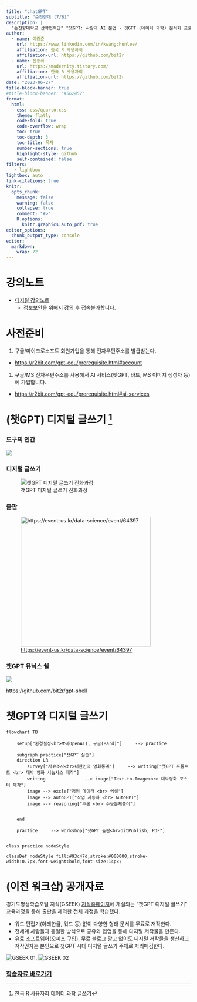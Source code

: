 ```yaml
---
title: "chatGPT"
subtitle: "순천향대 (7/6)"
description: | 
  "순천향대학교 산학협력단" "챗GPT: 사람과 AI 분업 - 챗GPT (데이터 과학) 문서화 프로그래밍" 실습자료입니다.
author:
  - name: 이광춘
    url: https://www.linkedin.com/in/kwangchunlee/
    affiliation: 한국 R 사용자회
    affiliation-url: https://github.com/bit2r
  - name: 신종화
    url: https://modernity.tistory.com/
    affiliation: 한국 R 사용자회
    affiliation-url: https://github.com/bit2r    
date: "2023-06-27"
title-block-banner: true
#title-block-banner: "#562457"
format:
  html:
    css: css/quarto.css
    theme: flatly
    code-fold: true
    code-overflow: wrap
    toc: true
    toc-depth: 3
    toc-title: 목차
    number-sections: true
    highlight-style: github    
    self-contained: false
filters:
   - lightbox
lightbox: auto
link-citations: true
knitr:
  opts_chunk: 
    message: false
    warning: false
    collapse: true
    comment: "#>" 
    R.options:
      knitr.graphics.auto_pdf: true
editor_options: 
  chunk_output_type: console
editor: 
  markdown: 
    wrap: 72
---
```


# 강의노트

-   [디지털 강의노트](https://bit.ly/3pxJBbS)
    -   정보보안을 위해서 강의 후 접속불가합니다.

# 사전준비

1.  구글/마이크로소프트 회원가입을 통해 전자우편주소를 발급받는다.

-   <https://r2bit.com/gpt-edu/prerequisite.html#account>

1.  구글/MS 전자우편주소를 사용해서 AI 서비스(챗GPT, 바드, MS 이미지
    생성자 등)에 가입합니다.

-   <https://r2bit.com/gpt-edu/prerequisite.html#ai-services>

# (챗GPT) 디지털 글쓰기 [^1]

[^1]: 한국 R 사용자회 [데이터 과학 글쓰기](https://r2bit.com/quarto/)

::: panel-tabset
### 도구의 인간

![](images/homo-faber.jpg)

### 디지털 글쓰기

![챗GPT 디지털 글쓰기 진화과정](images/writing_history.jpg)

### 출판

![<https://event-us.kr/data-science/event/64397>](images/chatGPT_publishing.png){fig-align="center"
width="354"}

### 챗GPT 유닉스 쉘

![](images/chatGPT_shell_cover.png)

<https://github.com/bit2r/gpt-shell>

:::

# 챗GPT와 디지털 글쓰기

::: column-page
```mermaid
flowchart TB
    
    setup["환경설정<br>MS(OpenAI), 구글(Bard)"]     --> practice

    subgraph practice["챗GPT 실습"]
    direction LR
        survey["자료조사<br>대한민국 영화통계"]     --> writing["챗GPT 프롬프트 <br> 대박 영화 시놉시스 제작"]
        writing               --> image["Text-to-Image<br> 대박영화 포스터 제작"]
        image --> excle["정형 데이터 <br> 엑셀"]
        image --> autoGPT["작업 자동화 <br> AutoGPT"]
        image --> reasoning["추론 <br> 수능문제풀이"]
        

    end

    practice     --> workshop["챗GPT 출판<br>bitPublish, PDF"]


class practice nodeStyle

classDef nodeStyle fill:#93c47d,stroke:#000000,stroke-width:0.7px,font-weight:bold,font-size:14px;
```
:::

# (이전 워크샵) 공개자료

경기도평생학습포털 지식(GSEEK) [지식홈페이지](https://www.gseek.kr/)에
개설되는 "챗GPT 디지털 글쓰기" 교육과정을 통해 출판을 제외한 전체 과정을
학습했다.

-   워드 편집기(아래한글, 워드 등) 없이 다양한 형태 문서를 무료로
    저작한다.
-   전세계 사람들과 동일한 방식으로 공유와 협업을 통해 디지털 저작물을
    만든다.
-   유료 소프트웨어(오피스 구입), 무료 블로그 광고 없이도 디지털
    저작물을 생산하고 저작권자는 본인으로 챗GPT 시대 디지털 글쓰기
    주체로 자리매김한다.

[![GSEEK 01](images/GSEEK_001.jpg), ![GSEEK
02](images/GSEEK_002.jpg)]{.aside}

### [학습자료 바로가기](https://r2bit.com/gpt-edu/gseek_20230530.html) {.unnumbered}
